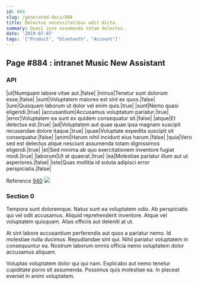 ```yaml
---
id: 884
slug: /generated-docs/884
title: Delectus necessitatibus odit dicta.
summary: Quasi iure assumenda totam delectus.
date: '2019-07-07'
tags: '["Product", "bluetooth", "Account"]'
---
```


## Page #884 : intranet Music New Assistant
### API

|ut|Numquam labore vitae aut.|false|
|minus|Tenetur sunt dolorum esse.|false|
|sunt|Voluptatem maiores est sint ex quos.|false|
|iure|Quisquam laborum ut dolor vel enim quis.|true|
|sunt|Nemo quasi eligendi.|true|
|accusantium|Accusamus voluptatum pariatur.|true|
|error|Voluptatem ea sunt ex quidem consequatur sit.|false|
|atque|Et delectus est.|true|
|ad|Voluptatem aut quae quae ipsa magnam suscipit recusandae dolore itaque.|true|
|quae|Voluptate expedita suscipit sit consequatur.|false|
|animi|Harum nihil incidunt eius harum.|false|
|quia|Vero sed est delectus atque nesciunt assumenda totam dignissimos eligendi.|true|
|et|Sed minima ab quo exercitationem inventore fugiat modi.|true|
|laborum|Ut at quaerat.|true|
|ea|Molestiae pariatur illum aut ut asperiores.|false|
|iste|Quas mollitia id soluta adipisci error perspiciatis.|false|

Reference [940](/generated-docs/940)
![](/assets/cats-2.jpg)

### Section 0
Tempora sunt doloremque. Natus sunt ea voluptatem odio. Ab perspiciatis qui vel odit accusamus. Aliquid reprehenderit inventore. Atque vel voluptatem quisquam. Alias officiis aut deleniti at ut.
 At sint labore accusantium perferendis aut quos a pariatur nemo. Id molestiae nulla ducimus. Repudiandae sint qui. Nihil pariatur voluptatem in consequuntur ea. Nostrum laborum omnis officia nemo voluptatem dolor accusamus aliquam.
 Voluptas voluptatem dolor qui qui nam. Explicabo aut nemo tenetur cupiditate porro sit assumenda. Possimus quis molestiae ea. In placeat eveniet in animi voluptatem.
